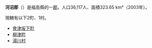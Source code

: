 {{日本郡
| 郡 = 河沼郡
| 日文原名 = 河沼郡
| 平假名 = かわぬまぐん
| 羅馬字拼音 = Kawanuma-gun
| 地圖 =
| 都道府縣 = 福島縣
| 編號 = 
| 町 = 2
| 村 = 1
| 經度 = 
| 緯度 = 
| 註記 = 
|}}
'''河沼郡'''（{{jpn|j=河沼郡|hg=かわぬまぐん|rm=Kawanuma gun|f=y}}）是福島縣的一[[郡|郡]]。人口36,117人、面積323.65 km²（2003年）。

現轄有以下2町、1村。
*[[會津坂下町|會津坂下町]]
*[[柳津町|柳津町]]
*[[湯川村|湯川村]]

{{岩代國的郡}}
{{福島縣}}
{{Japan-geo-stub}}